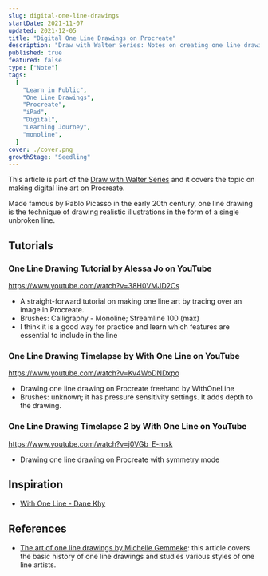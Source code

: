 ```yaml
---
slug: digital-one-line-drawings
startDate: 2021-11-07
updated: 2021-12-05
title: "Digital One Line Drawings on Procreate"
description: "Draw with Walter Series: Notes on creating one line drawings on Procreate"
published: true
featured: false
type: ["Note"]
tags:
  [
    "Learn in Public",
    "One Line Drawings",
    "Procreate",
    "iPad",
    "Digital",
    "Learning Journey",
    "monoline",
  ]
cover: ./cover.png
growthStage: "Seedling"
---
```


<WIP />

This article is part of the [Draw with Walter Series](/garden/draw-with-walter) and it covers the topic on making digital line art on Procreate.

Made famous by Pablo Picasso in the early 20th century, one line drawing is the technique of drawing realistic illustrations in the form of a single unbroken line.

## Tutorials

### One Line Drawing Tutorial by Alessa Jo on YouTube

https://www.youtube.com/watch?v=38H0VMJD2Cs

- A straight-forward tutorial on making one line art by tracing over an image in Procreate.
- Brushes: Calligraphy - Monoline; Streamline 100 (max)
- I think it is a good way for practice and learn which features are essential to include in the line

### One Line Drawing Timelapse by With One Line on YouTube

https://www.youtube.com/watch?v=Kv4WoDNDxpo

- Drawing one line drawing on Procreate freehand by WithOneLine
- Brushes: unknown; it has pressure sensitivity settings. It adds depth to the drawing.

### One Line Drawing Timelapse 2 by With One Line on YouTube

https://www.youtube.com/watch?v=j0VGb_E-msk

- Drawing one line drawing on Procreate with symmetry mode

## Inspiration

- [With One Line - Dane Khy](https://www.withoneline.com/)

## References

- [The art of one line drawings by Michelle Gemmeke](https://medium.com/@michellegemmeke/the-art-of-one-line-drawings-8cd8fd5a5af7): this article covers the basic history of one line drawings and studies various styles of one line artists.
